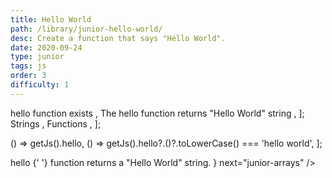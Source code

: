 ```yaml
---
title: Hello World
path: /library/junior-hello-world/
desc: Create a function that says "Hello World".
date: 2020-09-24
type: junior
tags: js
order: 3
difficulty: 1
---
```



  <Text size="small" color="#FAFAFA">
    hello function exists
  </Text>,
  <Text size="small" color="#FAFAFA">
    The hello function returns "Hello World" string
  </Text>,
];

  <Link
    size="small"
    href="https://www.w3schools.com/jsref/jsref_obj_string.asp"
  >
    Strings
  </Link>,
  <Link size="small" href="https://www.w3schools.com/js/js_functions.asp">
    Functions
  </Link>,
];

  () => getJs().hello,
  () => getJs().hello?.()?.toLowerCase() === 'hello world',
];

<Post>
  <CodeEditor
    tasks={tasksListData}
    help={helpListData}
    tabs={tabs}
    tests={tests}
    result={
      <>
        <Text size="preNormal" code>
          hello
        </Text>{' '}
        function returns a "Hello World" string.
      </>
    }
    next="junior-arrays"
  />
</Post>
